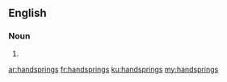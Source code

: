 ==English==

===Noun===
{{head|en|plural}}

# {{plural of|handspring|lang=en}}

[[ar:handsprings]]
[[fr:handsprings]]
[[ku:handsprings]]
[[my:handsprings]]